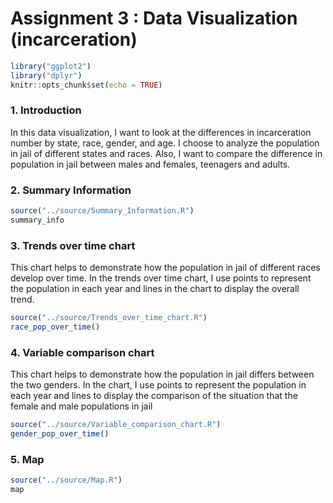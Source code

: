 # Assignment 3 : Data Visualization (incarceration)

```r
library("ggplot2")
library("dplyr")
knitr::opts_chunk$set(echo = TRUE)
```

### 1. Introduction

In this data visualization, I want to look at the differences in incarceration number by state, race, gender, and age. I choose to analyze the population in jail of different states and races. Also, I want to compare the difference in population in jail between males and females, teenagers and adults.

### 2. Summary Information

```r
source("../source/Summary_Information.R")
summary_info
```

### 3. Trends over time chart

This chart helps to demonstrate how the population in jail of different races develop over time. In the trends over time chart, I use points to represent the population in each year and lines in the chart to display the overall trend.

```r
source("../source/Trends_over_time_chart.R")
race_pop_over_time()
```

### 4. Variable comparison chart

This chart helps to demonstrate how the population in jail differs between the two genders. In the chart, I use points to represent the population in each year and lines to display the comparison of the situation that the female and male populations in jail

```r
source("../source/Variable_comparison_chart.R")
gender_pop_over_time()
```

### 5. Map

```r
source("../source/Map.R")
map
```
